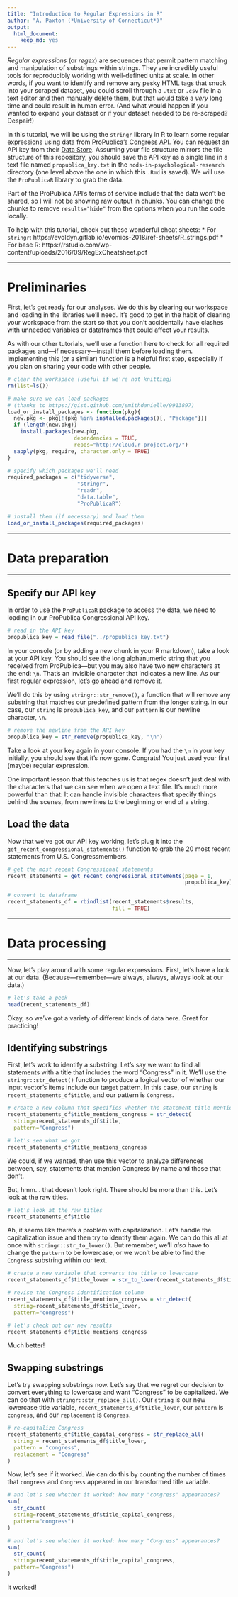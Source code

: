 ```yaml
---
title: "Introduction to Regular Expressions in R"
author: "A. Paxton (*University of Connecticut*)"
output:
  html_document:
    keep_md: yes
---
```


*Regular expressions* (or *regex*) are sequences that permit pattern matching
and manipulation of substrings within strings. They are incredibly useful tools
for reproducibly working with well-defined units at scale. In other words, if
you want to identify and remove any pesky HTML tags that snuck into your scraped
dataset, you could scroll through a `.txt` or `.csv` file in a text editor and then
manually delete them, but that would take a *very* long time and could result in
human error. (And what would happen if you wanted to expand your dataset or if
your dataset needed to be re-scraped? Despair!)

In this tutorial, we will be using the `stringr` library in R to learn some
regular expressions using data from [ProPublica's Congress
API](https://projects.propublica.org/api-docs/congress-api/). You can request an
API key from their [Data
Store](https://www.propublica.org/datastore/apirequest). Assuming your file
structure mirrors the file structure of this repository, you should save the API
key as a single line in a text file named `propublica_key.txt` in the
`nods-in-psychological-research` directory (one level above the one in which
this `.Rmd` is saved). We will use the `ProPublicaR` library to grab the data.

Part of the ProPublica API's terms of service include that the data won't be
shared, so I will not be showing raw output in chunks. You can change the chunks
to remove `results="hide"` from the options when you run the code locally.

To help with this tutorial, check out these wonderful cheat sheets:
* For `stringr`: https://evoldyn.gitlab.io/evomics-2018/ref-sheets/R_strings.pdf
* For base R: https://rstudio.com/wp-content/uploads/2016/09/RegExCheatsheet.pdf

***

# Preliminaries

First, let's get ready for our analyses. We do this by clearing our workspace
and loading in the libraries we'll need. It's good to get in the habit of 
clearing your workspace from the start so that you don't accidentally have
clashes with unneeded variables or dataframes that could affect your results.

As with our other tutorials, we'll use a function here to check for all required
packages and---if necessary---install them before loading them. Implementing
this (or a similar) function is a helpful first step, especially if you plan on
sharing your code with other people.

```r

# clear the workspace (useful if we're not knitting)
rm(list=ls())

```

```r

# make sure we can load packages 
# (thanks to https://gist.github.com/smithdanielle/9913897)
load_or_install_packages <- function(pkg){
  new.pkg <- pkg[!(pkg %in% installed.packages()[, "Package"])]
  if (length(new.pkg)) 
    install.packages(new.pkg, 
                     dependencies = TRUE,
                     repos="http://cloud.r-project.org/")
  sapply(pkg, require, character.only = TRUE)
}
```

```r

# specify which packages we'll need
required_packages = c("tidyverse",
                      "stringr",
                      "readr",
                      "data.table",
                      "ProPublicaR")

# install them (if necessary) and load them
load_or_install_packages(required_packages)

```

***

# Data preparation

***

## Specify our API key

In order to use the `ProPublicaR` package to access the data, we need to loading
in our ProPublica Congressional API key.

```r

# read in the API key
propublica_key = read_file("../propublica_key.txt")

```

In your console (or by adding a new chunk in your R markdown), take a look at
your API key. You should see the long alphanumeric string that you received from
ProPublica---but you may also have two new characters at the end: `\n`. That's
an invisible character that indicates a new line. As our first regular expression,
let's go ahead and remove it.

We'll do this by using `stringr::str_remove()`, a function that will remove any
substring that matches our predefined pattern from the longer string. In our
case, our `string` is `propublica_key`, and our `pattern` is our newline
character, `\n`.

```r

# remove the newline from the API key
propublica_key = str_remove(propublica_key, "\n")

```

Take a look at your key again in your console. If you had the `\n` in your key
initially, you should see that it's now gone. Congrats! You just used your first
(maybe) regular expression.

One important lesson that this teaches us is that regex doesn't just deal with
the characters that we can see when we open a text file. It's much more powerful
than that: It can handle invisible characters that specify things behind the
scenes, from newlines to the beginning or end of a string.

## Load the data

Now that we've got our API key working, let's plug it into the
`get_recent_congressional_statements()` function to grab the 20 most recent
statements from U.S. Congressmembers.

```r

# get the most recent Congressional statements
recent_statements = get_recent_congressional_statements(page = 1, 
                                                        propublica_key)

# convert to dataframe
recent_statements_df = rbindlist(recent_statements$results,
                                 fill = TRUE)

```

***

# Data processing

***

Now, let's play around with some regular expressions. First, let's have a look
at our data. (Because---remember---we always, always, always look at our data.)

```r

# let's take a peek
head(recent_statements_df)

```

Okay, so we've got a variety of different kinds of data here. Great for
practicing!

## Identifying substrings

First, let's work to identify a substring. Let's say we want to find all
statements with a title that includes the word "Congress" in it. We'll use the
`stringr::str_detect()` function to produce a logical vector of whether our
input vector's items include our target pattern. In this case, our `string` is
`recent_statements_df$title`, and our pattern is `Congress`.

```r

# create a new column that specifies whether the statement title mentions Congress
recent_statements_df$title_mentions_congress = str_detect(
  string=recent_statements_df$title,
  pattern="Congress")

# let's see what we got
recent_statements_df$title_mentions_congress

```

We could, if we wanted, then use this vector to analyze differences between,
say, statements that mention Congress by name and those that don't.

But, hmm... that doesn't look right. There should be more than this. Let's
look at the raw titles.

```r

# let's look at the raw titles
recent_statements_df$title

```
Ah, it seems like there's a problem with capitalization. Let's handle the
capitalization issue and then try to identify them again. We can do this all at
once with `stringr::str_to_lower()`. But remember, we'll *also* have to change
the `pattern` to be lowercase, or we won't be able to find the `Congress`
substring within our text.

```r

# create a new variable that converts the title to lowercase
recent_statements_df$title_lower = str_to_lower(recent_statements_df$title)

# revise the Congress identification column
recent_statements_df$title_mentions_congress = str_detect(
  string=recent_statements_df$title_lower,
  pattern="congress")

# let's check out our new results
recent_statements_df$title_mentions_congress

```

Much better!

## Swapping substrings

Let's try swapping substrings now. Let's say that we regret our decision to
convert everything to lowercase and want "Congress" to be capitalized. We can do
that with `stringr::str_replace_all()`. Our `string` is our new lowercase title
variable, `recent_statements_df$title_lower`, our `pattern` is `congress`, and
our `replacement` is `Congress`.

```r

# re-capitalize Congress
recent_statements_df$title_capital_congress = str_replace_all(
  string = recent_statements_df$title_lower,
  pattern = "congress",
  replacement = "Congress"
)

```

Now, let's see if it worked. We can do this by counting the number of times that
`congress` and `Congress` appeared in our transformed title variable.

```r

# and let's see whether it worked: how many "congress" appearances?
sum(
  str_count(
  string=recent_statements_df$title_capital_congress,
  pattern="congress")
)

# and let's see whether it worked: how many "Congress" appearances?
sum(
  str_count(
  string=recent_statements_df$title_capital_congress,
  pattern="Congress")
)

```

It worked!